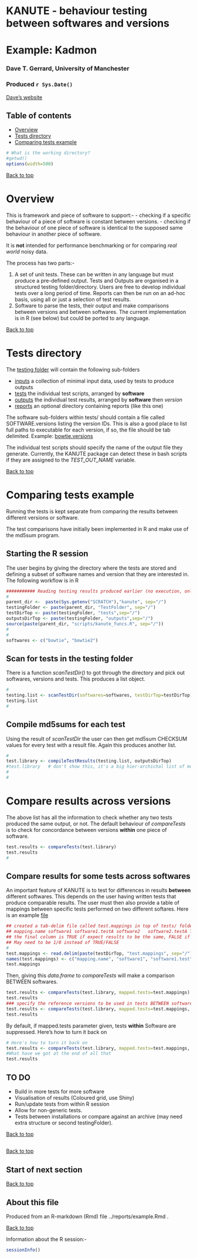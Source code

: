 # KANUTE - behaviour testing between softwares and versions   <a name="Top"></a> 

# Example: Kadmon

### Dave T. Gerrard, University of Manchester
### Produced `r Sys.Date()`
[Dave's website](http://personalpages.manchester.ac.uk/staff/David.Gerrard/)


## Table of contents ##
- [Overview](#Overview)
- [Tests directory](#test_dir)
- [Comparing tests example](#Example)
``` r
# What is the working directory?
#getwd()
options(width=500)

```

[Back to top](#Top)


# <a name="overview"></a>Overview ##

This is framework and piece of software to support:-
- checking if a specific behaviour of a piece of software is constant between versions.
- checking if the behaviour of one piece of software is identical to the supposed same behaviour in another piece of software.

It is __not__ intended for performance benchmarking or for comparing _real world_ noisy data.

The process has two parts:-

1. A set of unit tests. These can be written in any language but must produce a pre-defined output. Tests and Outputs are organised in a structured testing folder/directory. Users are free to develop individual tests over a long period of time. Reports can then be run on an ad-hoc basis, using all or just a selection of test results.
2. Software to parse the tests, their output and make comparisons between versions and between softwares. The current implementation is in R (see below) but could be ported to any language.



[Back to top](#Top)


# <a name="test_dir"></a>Tests directory ##

The [testing folder](../) will contain the following sub-folders

- [inputs](../inputs/)		a collection of minimal input data, used by tests to produce outputs
- [tests](../tests/)		the individual test scripts, arranged by __software__
- [outputs](../outputs/)	the individual test results, arranged by __software__ then _version_
- [reports](../reports/)	an optional directory containing reports (like this one)    


The software sub-folders within tests/ should contain a file called SOFTWARE.versions listing the version IDs. This is also a good place to list full paths to executable for each version, if so, the file should be tab delimited. Example: [bowtie.versions](../tests/bowtie/bowtie.versions)

The individual test scripts should specify the name of the output file they generate. Currently, the KANUTE package can detect these in bash scripts if they are assigned to the _TEST_OUT_NAME_ variable.



[Back to top](#Top)


# <a name="Example"></a>Comparing tests example ##

Running the tests is kept separate from comparing the results between different versions or software.

The test comparisons have initially been implemented in R and make use of the md5sum program.

## Starting the R session

The user begins by giving the directory where the tests are stored and defining a subset of software names and version that they are interested in. The following workflow is in R 


```r

########### Reading testing results produced earlier (no execution, only comparison).
#
parent_dir <-  paste(Sys.getenv("SCRATCH"),"kanute", sep="/")
testingFolder <- paste(parent_dir, "TestFolder", sep="/")
testDirTop <- paste(testingFolder, "tests",sep="/")
outputsDirTop <- paste(testingFolder, "outputs",sep="/")
source(paste(parent_dir, "scripts/kanute_funcs.R", sep="/"))
#
#
softwares <- c("bowtie", "bowtie2")
```

## Scan for tests in the testing folder
There is a function _scanTestDir()_ to got through the directory and pick out softwares, versions and tests. This produces a list object.

```r


#
testing.list <- scanTestDir(softwares=softwares, testDirTop=testDirTop)
testing.list
#

```

## Compile md5sums for each test

Using the result of _scanTestDir_ the user can then get md5sum CHECKSUM values for every test with a result file. Again this produces another list.


```r


#
test.library <- compileTestResults(testing.list, outputsDirTop)
#test.library   # don't show this, it's a big hier-archichal list of md5sums
#
#


```

# Compare results across versions

The above list has all the information to check whether any two tests produced the same output, or not. The default behaviour of _compareTests_ is to check for concordance between versions __within__ one piece of software.

```r

test.results <- compareTests(test.library)
test.results
#

```

## Compare results for some tests across softwares

An important feature of KANUTE is to test for differences in results __between__ different softwares. This depends on the user having written tests that produce comparable results. The user must then also provide a table of mappings between specific tests performed on two different softares. Here is an example [file](../tests/test.mappings) 


```r


## created a tab-delim file called test.mappings in top of tests/ folder
## mapping.name software1 software1.testA software2   software2.testA TRUE
## the final column is TRUE if expect results to be the same, FALSE if not or NA if unknown.
## May need to be 1/0 instead of TRUE/FALSE
#
test.mappings <- read.delim(paste(testDirTop, "test.mappings", sep="/"), header=F, stringsAsFactors=F)
names(test.mappings) <- c("mapping.name", "software1", "software1.test", "software2", "software2.test", "expectIdentical")
test.mappings


```

Then, giving this _data.frame_ to _compareTests_ will make a comparison BETWEEN softwares.

```r

test.results <- compareTests(test.library, mapped.tests=test.mappings)
test.results
### specify the reference versions to be used in tests BETWEEN software
test.results <- compareTests(test.library, mapped.tests=test.mappings, ref.versions=list(bowtie="1.0.1", bowtie2="2.2.3"))
test.results

```


By default, if mapped.tests parameter given, tests __within__ Software are suppressed. Here's how to turn it back on

```r

# Here's how to turn it back on
test.results <- compareTests(test.library, mapped.tests=test.mappings, show.all.tests=TRUE)
#What have we got at the end of all that
test.results

```

## <a name="todo"></a>TO DO ##

- Build in more tests for more software
- Visualisation of results (Coloured grid, use Shiny)
- Run/update tests from within R session
- Allow for non-generic tests.
- Tests between installations or compare against an archive (may need extra structure or second testingFolder).

[Back to top](#Top)

## 


[Back to top](#Top)


## <a name="Anchor_name"></a>Start of next section ##

[Back to top](#Top)

## About this file 

Produced from an R-markdown (Rmd) file ../reports/example.Rmd . 


[Back to top](#Top)




Information about the R session:-

```r
sessionInfo()
```
